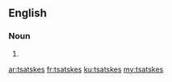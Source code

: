==English==

===Noun===
{{head|en|plural}} {{p}}

# {{plural of|tsatske|lang=en}}

[[ar:tsatskes]]
[[fr:tsatskes]]
[[ku:tsatskes]]
[[my:tsatskes]]